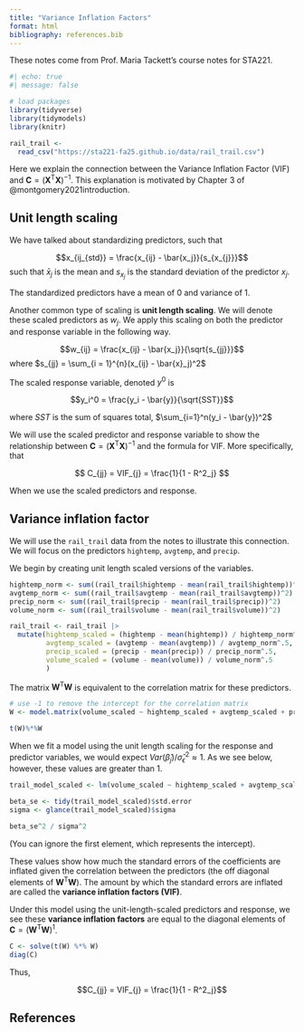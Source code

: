 ```yaml
---
title: "Variance Inflation Factors"
format: html
bibliography: references.bib
---
```



These notes come from Prof. Maria Tackett's course notes for STA221.

```r
#| echo: true
#| message: false

# load packages
library(tidyverse)  
library(tidymodels)  
library(knitr)       

rail_trail <- 
  read_csv("https://sta221-fa25.github.io/data/rail_trail.csv")
```


Here we explain the connection between the Variance Inflation Factor (VIF) and $\mathbf{C} = (\mathbf{X}^\mathsf{T}\mathbf{X})^{-1}$. This explanation is motivated by Chapter 3 of @montgomery2021introduction.

## Unit length scaling

We have talked about standardizing predictors, such that 

$$x_{ij_{std}} = \frac{x_{ij} - \bar{x_j}}{s_{x_{j}}}$$ such that $\bar{x}_j$ is the mean  and $s_{x_{j}}$ is the standard deviation of the predictor $x_j$. 

The standardized predictors have a mean of 0 and variance of 1.

Another common type of scaling is **unit length scaling**. We will denote these scaled predictors as $w_j$.  We apply this scaling on both the predictor and response variable in the following way. 

$$w_{ij} = \frac{x_{ij} - \bar{x_j}}{\sqrt{s_{jj}}}$$ 
where $s_{jj} = \sum_{i = 1}^{n}(x_{ij} - \bar{x}_j)^2$ 

The scaled response variable, denoted $y^0$ is 

$$y_i^0 = \frac{y_i - \bar{y}}{\sqrt{SST}}$$

where $SST$ is the sum of squares total, $\sum_{i=1}^n(y_i - \bar{y})^2$ 

We will use the scaled predictor and response variable to show the relationship between $\mathbf{C} = (\mathbf{X}^\mathsf{T}\mathbf{X})^{-1}$  and the formula for VIF. More specifically, that

$$
C_{jj} = VIF_{j} = \frac{1}{1 - R^2_j}
$$

When we use the scaled predictors and response. 

## Variance inflation factor

We will use the `rail_trail` data from the notes to illustrate this connection. We will focus on the predictors `hightemp`, `avgtemp`, and `precip`. 

We begin by creating unit length scaled versions of the variables. 

```r

hightemp_norm <- sum((rail_trail$hightemp - mean(rail_trail$hightemp))^2)
avgtemp_norm <- sum((rail_trail$avgtemp - mean(rail_trail$avgtemp))^2)
precip_norm <- sum((rail_trail$precip - mean(rail_trail$precip))^2)
volume_norm <- sum((rail_trail$volume - mean(rail_trail$volume))^2)

rail_trail <- rail_trail |>
  mutate(hightemp_scaled = (hightemp - mean(hightemp)) / hightemp_norm^.5,
         avgtemp_scaled = (avgtemp - mean(avgtemp)) / avgtemp_norm^.5, 
         precip_scaled = (precip - mean(precip)) / precip_norm^.5,
         volume_scaled = (volume - mean(volume)) / volume_norm^.5
         )
```

The matrix $\mathbf{W}^\mathsf{T}\mathbf{W}$ is equivalent to the correlation matrix for these predictors. 

```r
# use -1 to remove the intercept for the correlation matrix
W <- model.matrix(volume_scaled ~ hightemp_scaled + avgtemp_scaled + precip_scaled - 1, data = rail_trail)

t(W)%*%W
```

When we fit a model using the unit length scaling for the response and predictor variables, we would expect $Var(\hat{\beta}_j) / \hat{\sigma}^2_{\epsilon} \approx 1$. As we see below, however, these values are greater than 1. 

```r
trail_model_scaled <- lm(volume_scaled ~ hightemp_scaled + avgtemp_scaled + precip_scaled , data = rail_trail)

beta_se <- tidy(trail_model_scaled)$std.error
sigma <- glance(trail_model_scaled)$sigma

beta_se^2 / sigma^2
```
(You can ignore the first element, which represents the intercept). 


These values show how much the standard errors of the coefficients are inflated given the correlation between the predictors (the off diagonal elements of $\mathbf{W}^\mathsf{T}\mathbf{W}$). The amount by which the standard errors are inflated are called the **variance inflation factors (VIF)**. 

Under this model using the unit-length-scaled predictors and response, we see these **variance inflation factors** are equal to the diagonal elements of $\mathbf{C} = (\mathbf{W}^\mathsf{T}\mathbf{W})^{1}$. 

```r
C <- solve(t(W) %*% W)
diag(C)
```

Thus, 

$$C_{jj} = VIF_{j} = \frac{1}{1 - R^2_j}$$

## References



